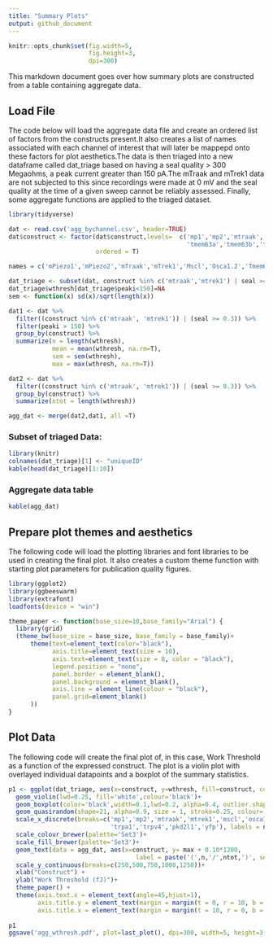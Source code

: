 ```yaml
---
title: "Summary Plots"
output: github_document
---
```


```r
knitr::opts_chunk$set(fig.width=5, 
                      fig.height=3,
                      dpi=300)
```

This markdown document goes over how summary plots are constructed from a table containing aggregate data.

## Load File

The code below will load the aggregate data file and create an ordered list of factors from the constructs present.It also creates a list of names associated with each channel of interest that will later be mappepd onto these factors for plot aesthetics.The data is then triaged into a new dataframe called dat_triage based on having a seal quality > 300 Megaohms, a peak current greater than 150 pA.The mTraak and mTrek1 data are not subjected to this since recordings were made at 0 mV and the seal quality at the time of a given sweep cannot be reliably assessed. Finally, some aggregate functions are applied to the triaged dataset.

```r

library(tidyverse)

dat <- read.csv('agg_bychannel.csv', header=TRUE)
dat$construct <- factor(dat$construct,levels=  c('mp1','mp2','mtraak','mtrek1','mscl','osca12',
                                                 'tmem63a','tmem63b','trpa1','trpv4','pkd2l1','yfp'),
                        ordered = T)

names = c('mPiezo1','mPiezo2','mTraak','mTrek1','Mscl','Osca1.2','Tmem63a','Tmem63b','TrpA1','TrpV4','Pkd2L1','YFP')

dat_triage <- subset(dat, construct %in% c('mtraak','mtrek1') | seal >= 0.3)
dat_triage$wthresh[dat_triage$peaki<150]=NA
sem <- function(x) sd(x)/sqrt(length(x))

dat1 <- dat %>% 
  filter((construct %in% c('mtraak', 'mtrek1')) | (seal >= 0.3)) %>%
  filter(peaki > 150) %>%
  group_by(construct) %>%
  summarize(n = length(wthresh),
            mean = mean(wthresh, na.rm=T),
            sem = sem(wthresh),
            max = max(wthresh, na.rm=T))

dat2 <- dat %>% 
  filter((construct %in% c('mtraak', 'mtrek1')) | (seal >= 0.3)) %>%
  group_by(construct) %>%
  summarize(ntot = length(wthresh))

agg_dat <- merge(dat2,dat1, all =T)

```
### Subset of triaged Data:

```r
library(knitr)
colnames(dat_triage)[1] <- "uniqueID"
kable(head(dat_triage)[1:10])
```

### Aggregate data table

```r
kable(agg_dat)
```

## Prepare plot themes and aesthetics

The following code will load the plotting libraries and font libraries to be used in creating the final plot. It also creates a custom theme function with starting plot parameters for publication quality figures.


```r

library(ggplot2)
library(ggbeeswarm)
library(extrafont)
loadfonts(device = "win")

theme_paper <- function(base_size=10,base_family="Arial") {
  library(grid)
  (theme_bw(base_size = base_size, base_family = base_family)+
      theme(text=element_text(color="black"),
            axis.title=element_text(size = 10),
            axis.text=element_text(size = 8, color = "black"),
            legend.position = "none",
            panel.border = element_blank(),
            panel.background = element_blank(),
            axis.line = element_line(colour = "black"),
            panel.grid=element_blank()
      ))
}

```

## Plot Data

The following code will create the final plot of, in this case, Work Threshold as a function of the expressed construct. The plot is a violin plot with overlayed individual datapoints and a boxplot of the summary statistics. 
```r

p1 <- ggplot(dat_triage, aes(x=construct, y=wthresh, fill=construct, colour=construct)) +
  geom_violin(lwd=0.25, fill='white',colour='black')+
  geom_boxplot(color='black',width=0.1,lwd=0.2, alpha=0.4, outlier.shape =NA)+
  geom_quasirandom(shape=21, alpha=0.9, size = 1, stroke=0.25, colour='black', varwidth=T)+
  scale_x_discrete(breaks=c('mp1','mp2','mtraak','mtrek1','mscl','osca12','tmem63a','tmem63b',
                            'trpa1','trpv4','pkd2l1','yfp'), labels = names)+
  scale_colour_brewer(palette='Set3')+
  scale_fill_brewer(palette='Set3')+
  geom_text(data = agg_dat, aes(x=construct, y= max + 0.10*1200, 
                                   label = paste('(',n,'/',ntot,')', sep = "")),size=2, colour='black')+
  scale_y_continuous(breaks=c(250,500,750,1000,1250))+
  xlab("Construct") +
  ylab("Work Threshold (fJ)")+
  theme_paper() +
  theme(axis.text.x = element_text(angle=45,hjust=1),
        axis.title.y = element_text(margin = margin(t = 0, r = 10, b = 0, l = 0)),
        axis.title.x = element_text(margin = margin(t = 10, r = 0, b = 0, l = 0)))
 
p1 
ggsave('agg_wthresh.pdf', plot=last_plot(), dpi=300, width=5, height=3, units= "in", dev=cairo_pdf)


```

